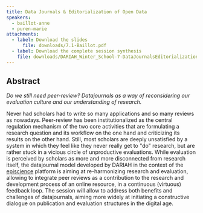 ```yaml
---
title: Data Journals & Editorialization of Open Data
speakers:
  - baillot-anne
  - puren-marie
attachments:
  - label: Download the slides
	  file: downloads/7.1-Baillot.pdf
  - label: Download the complete session synthesis
    file: downloads/DARIAH_Winter_School-7-DataJournalsEditorializationofOpenData.pdf
---
```

## Abstract

*Do we still need peer-review? Datajournals as a way of reconsidering our evaluation culture and our understanding of research.*

Never had scholars had to write so many applications and so many reviews as nowadays. Peer-review has been institutionalized as the central regulation mechanism of the two core activities that are formulating a research question and its workflow on the one hand and criticizing its results on the other hand. Still, most scholars are deeply unsatisfied by a system in which they feel like they never really get to "do" research, but are rather stuck in a vicious circle of unproductive evaluations. While evaluation is perceived by scholars as more and more disconnected from research itself, the datajournal model developed by DARIAH in the context of the [episcience](https://www.episciences.org/) platform is aiming at re-harmonizing research and evaluation, allowing to integrate peer reviews as a contribution to the research and development process of an online resource, in a continuous (virtuous) feedback loop. The session will allow to address both benefits and challenges of datajournals, aiming more widely at initiating a constructive dialogue on publication and evaluation structures in the digital age.
